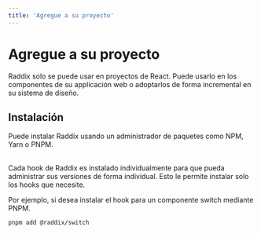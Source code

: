 ```yaml
---
title: 'Agregue a su proyecto'
---
```


# Agregue a su proyecto

Raddix solo se puede usar en proyectos de React. Puede usarlo en los componentes
de su applicación web o adoptarlos de forma incremental en su sistema de diseño.

## Instalación

Puede instalar Raddix usando un administrador de paquetes como NPM, Yarn o PNPM.

<br />
Cada hook de Raddix es instalado individualmente para que pueda administrar sus versiones
de forma individual. Esto le permite instalar solo los hooks que necesite.

<br />

Por ejemplo, si desea instalar el hook para un componente switch mediante PNPM.

```bash
pnpm add @raddix/switch
```
